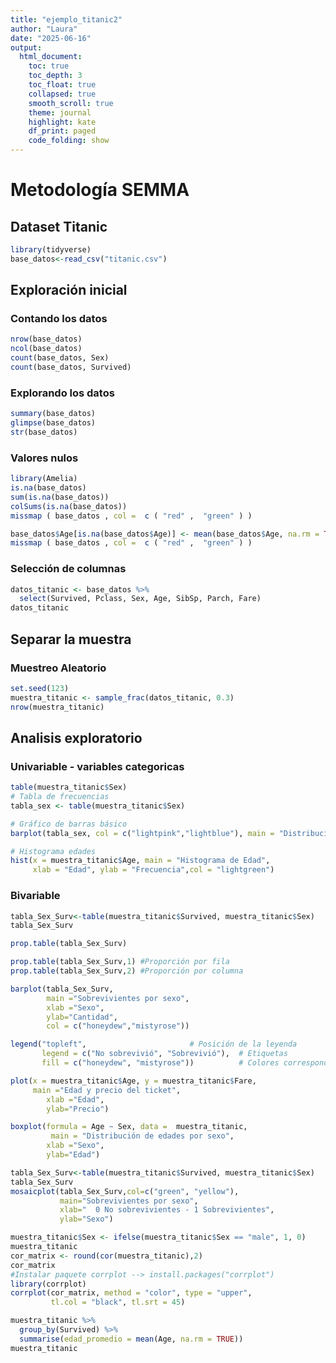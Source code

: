 ```yaml
---
title: "ejemplo_titanic2"
author: "Laura"
date: "2025-06-16"
output: 
  html_document:
    toc: true
    toc_depth: 3
    toc_float: true
    collapsed: true
    smooth_scroll: true
    theme: journal
    highlight: kate
    df_print: paged
    code_folding: show
---
```

# Metodología SEMMA
## Dataset Titanic
```r
library(tidyverse)
base_datos<-read_csv("titanic.csv")
```
## Exploración inicial
### Contando los datos
```r
nrow(base_datos)
ncol(base_datos)
count(base_datos, Sex)
count(base_datos, Survived)
```
### Explorando los datos

```r
summary(base_datos)
glimpse(base_datos)
str(base_datos)
```
### Valores nulos

```r
library(Amelia)
is.na(base_datos)
sum(is.na(base_datos))
colSums(is.na(base_datos))
missmap ( base_datos , col =  c ( "red" ,  "green" ) )
```

```r
base_datos$Age[is.na(base_datos$Age)] <- mean(base_datos$Age, na.rm = TRUE)
missmap ( base_datos , col =  c ( "red" ,  "green" ) )
```
### Selección de columnas

```r
datos_titanic <- base_datos %>%
  select(Survived, Pclass, Sex, Age, SibSp, Parch, Fare)
datos_titanic
```

## Separar la muestra
### Muestreo Aleatorio
```r
set.seed(123)
muestra_titanic <- sample_frac(datos_titanic, 0.3)
nrow(muestra_titanic)

```

## Analisis exploratorio
### Univariable - variables categoricas
```r
table(muestra_titanic$Sex)
# Tabla de frecuencias
tabla_sex <- table(muestra_titanic$Sex)

# Gráfico de barras básico
barplot(tabla_sex, col = c("lightpink","lightblue"), main = "Distribución por sexo", ylab = "Cantidad")
```

```r
# Histograma edades
hist(x = muestra_titanic$Age, main = "Histograma de Edad", 
     xlab = "Edad", ylab = "Frecuencia",col = "lightgreen")

```

### Bivariable
```r
tabla_Sex_Surv<-table(muestra_titanic$Survived, muestra_titanic$Sex)
tabla_Sex_Surv

prop.table(tabla_Sex_Surv)

prop.table(tabla_Sex_Surv,1) #Proporción por fila
prop.table(tabla_Sex_Surv,2) #Proporción por columna

barplot(tabla_Sex_Surv,
        main ="Sobrevivientes por sexo",
        xlab ="Sexo",
        ylab="Cantidad",
        col = c("honeydew","mistyrose"))

legend("topleft",                       # Posición de la leyenda
       legend = c("No sobrevivió", "Sobrevivió"),  # Etiquetas
       fill = c("honeydew", "mistyrose"))          # Colores correspondientes
```
```r
plot(x = muestra_titanic$Age, y = muestra_titanic$Fare, 
     main ="Edad y precio del ticket",
        xlab ="Edad",
        ylab="Precio")
```
```r
boxplot(formula = Age ~ Sex, data =  muestra_titanic,
         main = "Distribución de edades por sexo",
        xlab ="Sexo",
        ylab="Edad")

```
```r
tabla_Sex_Surv<-table(muestra_titanic$Survived, muestra_titanic$Sex)
tabla_Sex_Surv
mosaicplot(tabla_Sex_Surv,col=c("green", "yellow"), 
           main="Sobrevivientes por sexo",
           xlab="  0 No sobrevivientes - 1 Sobrevivientes",
           ylab="Sexo")
```
```r

muestra_titanic$Sex <- ifelse(muestra_titanic$Sex == "male", 1, 0)
muestra_titanic
cor_matrix <- round(cor(muestra_titanic),2)
cor_matrix
#Instalar paquete corrplot --> install.packages("corrplot")
library(corrplot)
corrplot(cor_matrix, method = "color", type = "upper", 
         tl.col = "black", tl.srt = 45)

```

```r
muestra_titanic %>%
  group_by(Survived) %>%
  summarise(edad_promedio = mean(Age, na.rm = TRUE))
muestra_titanic
```

